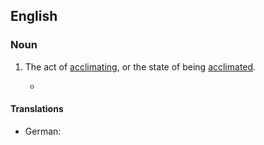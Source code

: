 ==English==

===Noun===
{{en-noun|-}}

# {{context|rare|lang=en}} The act of [[acclimating]], or the state of being [[acclimated]].
#* {{quote-journal|journal=The Philadelphia Journal of the Medical and Physical Sciences
|url=https://books.google.com/books?id=sm2VxA1057gC
|year=1823
|volume=6
|page=3
|title=Thoughts on the probable destiny of New Orleans
|author=[[w:Charles Caldwell (physician)|Charles Caldwell]]
|passage=From this we must except the attack of fever, denominated '''acclimature''' or seasoning, to which they are usually subject in the first or second summer after their arrival.}}

====Translations====
{{trans-top|act of acclimating}}
* German: {{t|de|Akklimatisierung|f}}
{{trans-mid}}
{{trans-bottom}}
